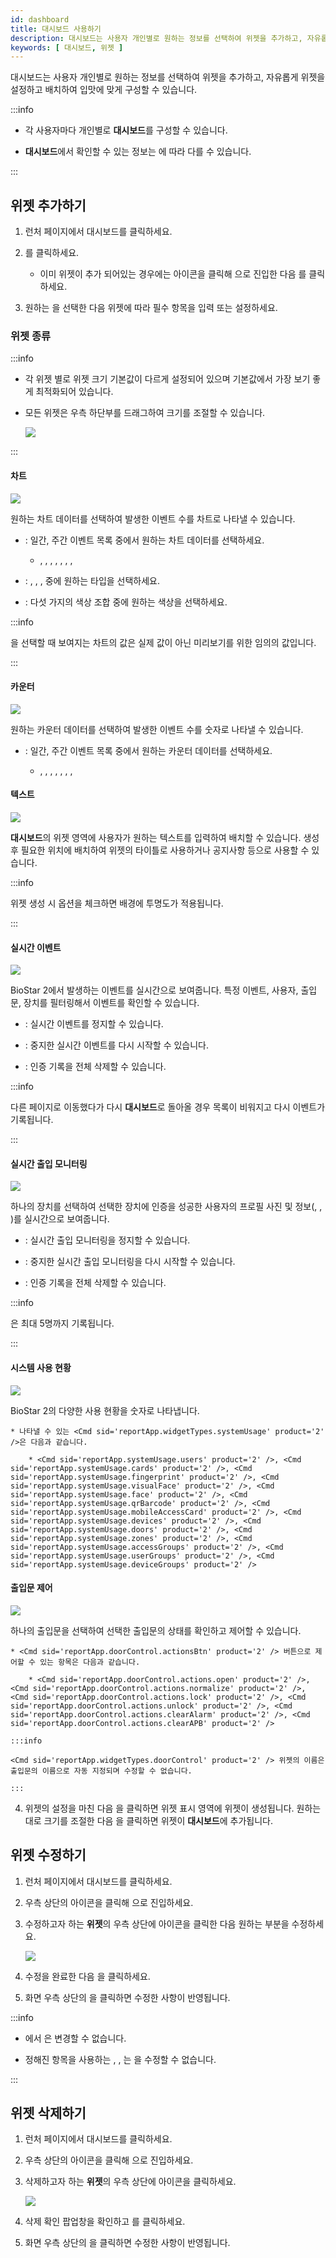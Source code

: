 ```yaml
---
id: dashboard
title: 대시보드 사용하기
description: 대시보드는 사용자 개인별로 원하는 정보를 선택하여 위젯을 추가하고, 자유롭게 위젯을 설정하고 배치하여 입맛에 맞게 구성할 수 있습니다.
keywords: [ 대시보드, 위젯 ]
---
```


대시보드는 사용자 개인별로 원하는 정보를 선택하여 위젯을 추가하고, 자유롭게 위젯을 설정하고 배치하여 입맛에 맞게 구성할 수 있습니다.

:::info

* 각 사용자마다 개인별로 **대시보드**를 구성할 수 있습니다.

* **대시보드**에서 확인할 수 있는 정보는 <Cmd sid='user.bioStarOperator' product='2' />에 따라 다를 수 있습니다.

:::

## 위젯 추가하기

1. <Cmd>런처</Cmd> 페이지에서 <Cmd>대시보드</Cmd>를 클릭하세요.

1. <Cmd sid='reportApp.addWidget' product='2' />를 클릭하세요.

    * 이미 위젯이 추가 되어있는 경우에는 <IcSet2 /> 아이콘을 클릭해 <Cmd sid='reportApp.dashboardSettings' product='2' />으로 진입한 다음 <Cmd sid='reportApp.addWidget' product='2' />를 클릭하세요.

1. 원하는 <Cmd sid='reportApp.widgetTypes' product='2' />을 선택한 다음 위젯에 따라 필수 항목을 입력 또는 설정하세요.

### 위젯 종류

:::info

* 각 위젯 별로 위젯 크기 기본값이 다르게 설정되어 있으며 기본값에서 가장 보기 좋게 최적화되어 있습니다.

* 모든 위젯은 우측 하단부를 드래그하여 크기를 조절할 수 있습니다.

    <Image src='/img/biostarx-adjust-win-size.png' caption />

:::

#### 차트

<Image src='/img/common/biostarx-chart.png' caption alone />

원하는 차트 데이터를 선택하여 발생한 이벤트 수를 차트로 나타낼 수 있습니다.

* <Cmd sid='reportApp.widgetTypes.chartData' product='2' />: 일간, 주간 이벤트 목록 중에서 원하는 차트 데이터를 선택하세요.

    * <Cmd sid='reportApp.dailyAccessGranted' product='2' />, <Cmd sid='reportApp.dailyAccessDenied' product='2' />, <Cmd sid='reportApp.dailyCommunicationIssue' product='2' />, <Cmd sid='reportApp.dailyAPBViolation' product='2' />, <Cmd sid='reportApp.weeklyAccessGranted' product='2' />, <Cmd sid='reportApp.weeklyAccessDenied' product='2' />, <Cmd sid='reportApp.weeklyCommunicationIssue' product='2' />, <Cmd sid='reportApp.weeklyAPBViolation' product='2' />

* <Cmd sid='reportApp.chartType' product='2' />: <Cmd sid='reportApp.chartTypes.verticalBar' product='2' />, <Cmd sid='reportApp.chartTypes.horizontalBar' product='2' />, <Cmd sid='reportApp.chartTypes.line' product='2' />, <Cmd sid='reportApp.chartTypes.pie' product='2' /> 중에 원하는 타입을 선택하세요.

* <Cmd sid='reportApp.chartColorSchemes' product='2' />: 다섯 가지의 색상 조합 중에 원하는 색상을 선택하세요.

:::info

<Cmd sid='reportApp.chartColorSchemes' product='2' />을 선택할 때 보여지는 차트의 값은 실제 값이 아닌 미리보기를 위한 임의의 값입니다.

:::

#### 카운터

<Image src='/img/common/biostarx-counter.png' caption alone />

원하는 카운터 데이터를 선택하여 발생한 이벤트 수를 숫자로 나타낼 수 있습니다.

* <Cmd sid='reportApp.widgetTypes.counterData' product='2' />: 일간, 주간 이벤트 목록 중에서 원하는 카운터 데이터를 선택하세요.

    * <Cmd sid='reportApp.dailyAccessGranted' product='2' />, <Cmd sid='reportApp.dailyAccessDenied' product='2' />, <Cmd sid='reportApp.dailyCommunicationIssue' product='2' />, <Cmd sid='reportApp.dailyAPBViolation' product='2' />, <Cmd sid='reportApp.weeklyAccessGranted' product='2' />, <Cmd sid='reportApp.weeklyAccessDenied' product='2' />, <Cmd sid='reportApp.weeklyCommunicationIssue' product='2' />, <Cmd sid='reportApp.weeklyAPBViolation' product='2' />

#### 텍스트

<Image src='/img/common/biostarx-text.png' caption alone />

**대시보드**의 위젯 영역에 사용자가 원하는 텍스트를 입력하여 배치할 수 있습니다. 생성 후 필요한 위치에 배치하여 위젯의 타이틀로 사용하거나 공지사항 등으로 사용할 수 있습니다.

:::info

<Cmd sid='reportApp.widgetTypes.text' product='2' /> 위젯 생성 시 <Cmd sid='reportApp.widgetTypes.text.removeBackground' product='2' /> 옵션을 체크하면 배경에 투명도가 적용됩니다.

:::

#### 실시간 이벤트

<Image src='/img/biostarx-real-time-event.png' caption />

BioStar 2에서 발생하는 이벤트를 실시간으로 보여줍니다. 특정 이벤트, 사용자, 출입문, 장치를 필터링해서 이벤트를 확인할 수 있습니다.

* <Cmd sid='reportApp.pause' product='2' />: 실시간 이벤트를 정지할 수 있습니다.

* <Cmd sid='reportApp.play' product='2' />: 중지한 실시간 이벤트를 다시 시작할 수 있습니다.

* <Cmd sid='reportApp.clear' product='2' />: 인증 기록을 전체 삭제할 수 있습니다.

:::info

다른 페이지로 이동했다가 다시 **대시보드**로 돌아올 경우 목록이 비워지고 다시 이벤트가 기록됩니다.

:::

#### 실시간 출입 모니터링

<Image src='/img/biostarx-checkpoint.png' caption />

하나의 장치를 선택하여 선택한 장치에 인증을 성공한 사용자의 프로필 사진 및 정보(<Cmd sid='reportApp.user' product='2' />, <Cmd sid='reportApp.date' product='2' />, <Cmd sid='reportApp.device' product='2' />)를 실시간으로 보여줍니다.

* <Cmd sid='reportApp.pause' product='2' />: 실시간 출입 모니터링을 정지할 수 있습니다.

* <Cmd sid='reportApp.play' product='2' />: 중지한 실시간 출입 모니터링을 다시 시작할 수 있습니다.

* <Cmd sid='reportApp.clear' product='2' />: 인증 기록을 전체 삭제할 수 있습니다.

:::info

<Cmd sid='reportApp.widgetTypes.checkpoint' product='2' />은 최대 5명까지 기록됩니다.

:::

#### 시스템 사용 현황

<Image src='/img/common/biostarx-system-usage.png' caption alone />

BioStar 2의 다양한 사용 현황을 숫자로 나타냅니다.

    * 나타낼 수 있는 <Cmd sid='reportApp.widgetTypes.systemUsage' product='2' />은 다음과 같습니다.

        * <Cmd sid='reportApp.systemUsage.users' product='2' />, <Cmd sid='reportApp.systemUsage.cards' product='2' />, <Cmd sid='reportApp.systemUsage.fingerprint' product='2' />, <Cmd sid='reportApp.systemUsage.visualFace' product='2' />, <Cmd sid='reportApp.systemUsage.face' product='2' />, <Cmd sid='reportApp.systemUsage.qrBarcode' product='2' />, <Cmd sid='reportApp.systemUsage.mobileAccessCard' product='2' />, <Cmd sid='reportApp.systemUsage.devices' product='2' />, <Cmd sid='reportApp.systemUsage.doors' product='2' />, <Cmd sid='reportApp.systemUsage.zones' product='2' />, <Cmd sid='reportApp.systemUsage.accessGroups' product='2' />, <Cmd sid='reportApp.systemUsage.userGroups' product='2' />, <Cmd sid='reportApp.systemUsage.deviceGroups' product='2' />

#### 출입문 제어

<Image src='/img/biostarx-door-control.png' caption />

하나의 출입문을 선택하여 선택한 출입문의 상태를 확인하고 제어할 수 있습니다.

    * <Cmd sid='reportApp.doorControl.actionsBtn' product='2' /> 버튼으로 제어할 수 있는 항목은 다음과 같습니다.

        * <Cmd sid='reportApp.doorControl.actions.open' product='2' />, <Cmd sid='reportApp.doorControl.actions.normalize' product='2' />, <Cmd sid='reportApp.doorControl.actions.lock' product='2' />, <Cmd sid='reportApp.doorControl.actions.unlock' product='2' />, <Cmd sid='reportApp.doorControl.actions.clearAlarm' product='2' />, <Cmd sid='reportApp.doorControl.actions.clearAPB' product='2' />

    :::info

    <Cmd sid='reportApp.widgetTypes.doorControl' product='2' /> 위젯의 이름은 출입문의 이름으로 자동 지정되며 수정할 수 없습니다.

    :::

4. 위젯의 설정을 마친 다음 <Cmd sid='reportApp.apply' product='2' />을 클릭하면 위젯 표시 영역에 위젯이 생성됩니다. 원하는대로 크기를 조절한 다음 <Cmd sid='reportApp.apply' product='2' />을 클릭하면 위젯이 **대시보드**에 추가됩니다.

## 위젯 수정하기

1. <Cmd>런처</Cmd> 페이지에서 <Cmd>대시보드</Cmd>를 클릭하세요.

1. 우측 상단의 <IcSet2 /> 아이콘을 클릭해 <Cmd sid='reportApp.dashboardSettings' product='2' />으로 진입하세요.

1. 수정하고자 하는 **위젯**의 우측 상단에 <IcEdit /> 아이콘을 클릭한 다음 원하는 부분을 수정하세요.

    <Image src='/img/biostarx-widget-edit.png' className='none' caption />

1. 수정을 완료한 다음 <Cmd sid='reportApp.apply' product='2' />을 클릭하세요.

1. <Cmd sid='reportApp.dashboardSettings' product='2' /> 화면 우측 상단의 <Cmd sid='reportApp.apply' product='2' />을 클릭하면 수정한 사항이 반영됩니다.

:::info

* <Cmd sid='reportApp.editWidget' product='2' />에서 <Cmd sid='reportApp.widgetTypes' product='2' />은 변경할 수 없습니다.

* 정해진 항목을 사용하는 <Cmd sid='reportApp.widgetTypes.systemUsage' product='2' />, <Cmd sid='reportApp.widgetTypes.checkpoint' product='2' />, <Cmd sid='reportApp.widgetTypes.doorControl' product='2' />는 <Cmd sid='reportApp.widgetName' product='2' />을 수정할 수 없습니다.

:::

## 위젯 삭제하기

1. <Cmd>런처</Cmd> 페이지에서 <Cmd>대시보드</Cmd>를 클릭하세요.

1. 우측 상단의 <IcSet2 /> 아이콘을 클릭해 <Cmd sid='reportApp.dashboardSettings' product='2' />으로 진입하세요.

1. 삭제하고자 하는 **위젯**의 우측 상단에 <IcTrash2 /> 아이콘을 클릭하세요.

    <Image src='/img/biostarx-dashboard-widget-del.png' className='none' caption />

1. 삭제 확인 팝업창을 확인하고 <Cmd sid='reportApp.yes' product='2' />를 클릭하세요.

1. <Cmd sid='reportApp.dashboardSettings' product='2' /> 화면 우측 상단의 <Cmd sid='reportApp.apply' product='2' />을 클릭하면 수정한 사항이 반영됩니다.